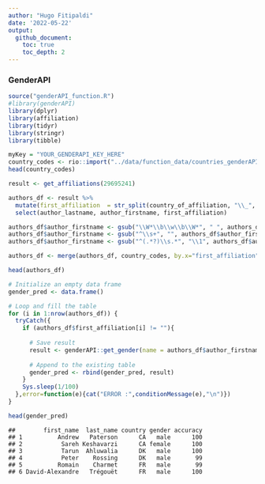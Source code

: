 ```yaml
---
author: "Hugo Fitipaldi"
date: '2022-05-22'
output:
  github_document:
    toc: true
    toc_depth: 2
---
```


### GenderAPI

```r
source("genderAPI_function.R")
#library(genderAPI)
library(dplyr)
library(affiliation)
library(tidyr)
library(stringr)
library(tibble)
```

```r
myKey = "YOUR_GENDERAPI_KEY_HERE"
country_codes <- rio::import("../data/function_data/countries_genderAPI.csv")
head(country_codes)
```

```r
result <- get_affiliations(29695241)

authors_df <- result %>%
  mutate(first_affiliation  = str_split(country_of_affiliation, "\\_", simplify=T)[,1]) %>%
  select(author_lastname, author_firstname, first_affiliation)

authors_df$author_firstname <- gsub("\\W*\\b\\w\\b\\W*", " ", authors_df$author_firstname) # Removes abbreviation names
authors_df$author_firstname <- gsub("^\\s+", "", authors_df$author_firstname) # removes leading white space
authors_df$author_firstname <- gsub("^(.*?)\\s.*", "\\1", authors_df$author_firstname) # keeps first name

authors_df <- merge(authors_df, country_codes, by.x="first_affiliation", by.y = "country_name", all.x = TRUE)

head(authors_df)
```

```r
# Initialize an empty data frame
gender_pred <- data.frame()

# Loop and fill the table
for (i in 1:nrow(authors_df)) {
  tryCatch({
    if (authors_df$first_affiliation[i] != ""){
      
      # Save result
      result <- genderAPI::get_gender(name = authors_df$author_firstname[i], authors_df$country_code[i], api_key = myKey, last_name = authors_df$author_lastname[i])
      
      # Append to the existing table
      gender_pred <- rbind(gender_pred, result)
    }
    Sys.sleep(1/100)
  },error=function(e){cat("ERROR :",conditionMessage(e),"\n")})
}

head(gender_pred)
```


```
##        first_name  last_name country gender accuracy
## 1          Andrew   Paterson      CA   male      100
## 2           Sareh Keshavarzi      CA female      100
## 3           Tarun  Ahluwalia      DK   male      100
## 4           Peter    Rossing      DK   male       99
## 5          Romain    Charmet      FR   male       99
## 6 David-Alexandre   Trégouët      FR   male      100
```
